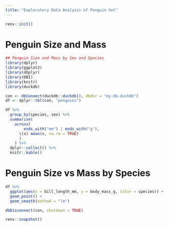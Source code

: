```yaml
---
title: "Exploratory Data Analysis of Penguin Set"
---
```


```r
renv::init()
```

# Penguin Size and Mass

```r
## Penguin Size and Mass by Sex and Species
library(dplyr)
library(ggplot2)
library(dbplyr)
library(DBI)
library(knitr)
library(duckdb)

con <- dbConnect(duckdb::duckdb(), dbdir = "my-db.duckdb")
df <- dplyr::tbl(con, "penguins")

```

```r
df %>%
  group_by(species, sex) %>%
  summarise(
    across(
        ends_with("mm") | ends_with("g"),
      \(x) mean(x, na.rm = TRUE)
      )
    ) %>%
  dplyr::collect() %>%
  knitr::kable()
```

# Penguin Size vs Mass by Species

```r
df %>%
  ggplot(aes(x = bill_length_mm, y = body_mass_g, color = species)) +
  geom_point() + 
  geom_smooth(method = "lm")
```

```r

dbDisconnect(con, shutdown = TRUE)
```

```r
renv::snapshot()
```
